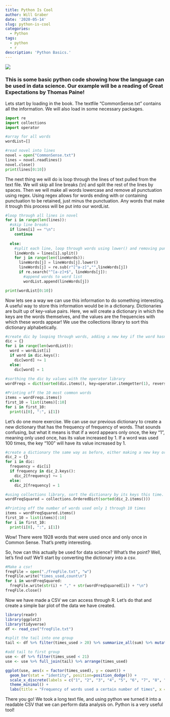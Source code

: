 ```yaml
---
title: Python Is Cool
author: Will Graber
date: '2020-05-14'
slug: python-is-cool
categories:
  - Python
tags:
  - python
  - r
description: 'Python Basics.'
---
```


![](/blog/2020-05-14-python-is-cool_files/common.jpg)

### This is some basic python code showing how the language can be used in data science. Our example will be a reading of Great Expectations by Thomas Paine!

Lets start by loading in the book. The textfile "CommonSense.txt" contains all the information. We will also load in some necessary packages.

```python
import re
import collections
import operator

#array for all words
wordList=[]

#read novel into lines
novel = open("CommonSense.txt")
lines = novel.readlines()
novel.close()
print(lines[0:10])
```

The next thing we will do is loop through the lines of text pulled from the text file. We will skip all line breaks (\\n) and split the rest of the lines by spaces. Then we will make all words lowercase and remove all punctuation using regex. Using regex allows for words ending with or containing punctuation to be retained, just minus the punctuation. Any words that make it trough this process will be put into our wordList.

```python
#loop through all lines in novel
for i in range(len(lines)):
  #skip line breaks
  if lines[i] == "\n":
    continue
  
  else:
    #split each line, loop through words using lower() and removing punctuation w/ regex
    lineWords = lines[i].split()
    for j in range(len(lineWords)):
      lineWords[j] = lineWords[j].lower()
      lineWords[j] = re.sub(r"[^a-z]","",lineWords[j])
      if re.search("^[a-z]+$", lineWords[j]):
        #append words to word list
        wordList.append(lineWords[j])

print(wordList[0:10])
```

Now lets see a way we can use this information to do something interesting. A useful way to store this information would be in a dictionary. Dictionaries are built up of key-value pairs. Here, we will create a dictionary in which the keys are the words themselves, and the values are the frequencies with which these words appear! We use the collections library to sort this dictionary alphabetically.

```python
#create dic by looping through words, adding a new key if the word hasn't been seen before or incrementing by 1 if it has
dic = {}
for i in range(len(wordList)):
  word = wordList[i]
  if word in dic.keys():
    dic[word] += 1
  else:
    dic[word] = 1
    
#sorthing the dic by values with the operator library
wordFreqs = dict(sorted(dic.items(), key=operator.itemgetter(1), reverse = True))

#Printing off the 10 most common words
items = wordFreqs.items()
first_10 = list(items)[:10]
for i in first_10:
  print(i[0], ":", i[1])
```

Let's do one more exercise. We can use our previous dictionary to create a new dictionary that has the frequency of frequency of words. That sounds confusing, but what it means is that if a word appears only once, the key "1", meaning only used once, has its value increased by 1. If a word was used 100 times, the key "100" will have its value increased by 1.

```python
#create a dictionary the same way as before, either making a new key or incrementing by one if it has been seen
dic_2 = {}
for i in dic:
  frequency = dic[i]
  if frequency in dic_2.keys():
    dic_2[frequency] += 1
  else:
    dic_2[frequency] = 1

#using collections library, sort the dictionary by its keys this time.
wordFreqSquared = collections.OrderedDict(sorted(dic_2.items()))

#Printing off the number of words used only 1 through 10 times
items = wordFreqSquared.items()
first_10 = list(items)[:10]
for i in first_10:
  print(i[0], ":", i[1])
```

Wow! There were 1928 words that were used once and only once in Common Sense. That's pretty interesting. 

So, how can this actually be used for data science? What's the point? Well, let's find out! We'll start by converting the dictionary into a csv.

```python
#Make a csv!
freqFile = open("./freqFile.txt", "w")
freqFile.write("times_used,count\n")
for i in wordFreqSquared:
  freqFile.write(str(i) + "," + str(wordFreqSquared[i]) + "\n")
freqFile.close()
```

Now we have made a CSV we can access through R. Let's do that and create a simple bar plot of the data we have created.

```r
library(readr)
library(ggplot2)
library(tidyverse)
df <- read_csv("freqFile.txt")

#split the tail into one group
tail <- df %>% filter(times_used > 20) %>% summarize_all(sum) %>% mutate(times_used = 21)

#add tail to first group
use <- df %>% filter(times_used < 21)
use <- use %>% full_join(tail) %>% arrange(times_used)
```
```r
ggplot(use, aes(x = factor(times_used), y = count)) + 
  geom_bar(stat = "identity", position=position_dodge()) +
  scale_x_discrete(labels = c("1", "2", "3", "4", "5", "6", "7", "8", "9", "10", "11", "12", "13", "14", "15", "16", "17", "18", "19", "20", "21+")) +
  theme_minimal() +
  labs(title = "Frequency of words used a certain number of times", x = "Number of times a word was used", y = "Number of words")
```

There you go! We took a long text file, and using python we turned it into a readable CSV that we can perform data analysis on. Python is a very useful tool!